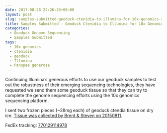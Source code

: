 ```yaml
---
date: 2017-08-28 22:26:33+00:00
layout: post
slug: samples-submitted-geoduck-ctenidia-to-illumina-for-10x-genomics-sequencing
title: Samples Submitted - Geoduck Ctenidia to Illumina for 10x Genomics Sequencing
categories:
  - Geoduck Genome Sequencing
  - Samples Submitted
tags:
  - 10x genomics
  - ctenidia
  - geoduck
  - Illumina
  - Panopea generosa
---
```


Continuing Illumina's generous efforts to use our geoduck samples to test out the robustness of their emerging sequencing technologies, they have requested we send them some geoduck tissue so that they can try to complete the genome sequencing efforts using the 10x genomics sequencing platform.

I sent two frozen pieces (~28mg each) of geoduck ctendia tissue on dry ice. [Tissue was collected by Brent & Steven on 20150811](https://onsnetwork.org/halfshell/2015/08/11/big-day-big-clam/).

FedEx tracking: [770129114978](https://www.fedex.com/apps/fedextrack/?action=track&tracknumbers=770129114978&clienttype=ivshpalrt)
